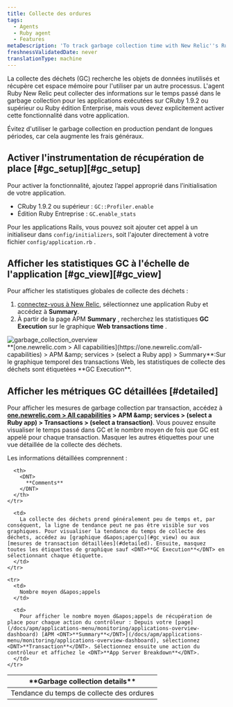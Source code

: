 ```yaml
---
title: Collecte des ordures
tags:
  - Agents
  - Ruby agent
  - Features
metaDescription: 'To track garbage collection time with New Relic''s Ruby agent, use GC::Profiler.enable (CRuby 1.9.2 or higher) or GC.enable_stats (REE).'
freshnessValidatedDate: never
translationType: machine
---
```


La collecte des déchets (GC) recherche les objets de données inutilisés et récupère cet espace mémoire pour l&apos;utiliser par un autre processus. L&apos;agent Ruby New Relic peut collecter des informations sur le temps passé dans le garbage collection pour les applications exécutées sur CRuby 1.9.2 ou supérieur ou Ruby édition Enterprise, mais vous devez explicitement activer cette fonctionnalité dans votre application.

<Callout variant="important">
  Évitez d&apos;utiliser le garbage collection en production pendant de longues périodes, car cela augmente les frais généraux.
</Callout>

## Activer l&apos;instrumentation de récupération de place [#gc\_setup][#gc_setup]

Pour activer la fonctionnalité, ajoutez l’appel approprié dans l’initialisation de votre application.

* CRuby 1.9.2 ou supérieur : `GC::Profiler.enable`
* Édition Ruby Entreprise : `GC.enable_stats`

Pour les applications Rails, vous pouvez soit ajouter cet appel à un initialiseur dans `config/initializers`, soit l&apos;ajouter directement à votre fichier `config/application.rb` .

## Afficher les statistiques GC à l&apos;échelle de l&apos;application [#gc\_view][#gc_view]

Pour afficher les statistiques globales de collecte des déchets :

1. [connectez-vous à New Relic](https://one.newrelic.com), sélectionnez une application Ruby et accédez à <DNT>**Summary**</DNT>.
2. À partir de la page APM <DNT>**Summary**</DNT> , recherchez les statistiques <DNT>**GC Execution**</DNT> sur le graphique <DNT>**Web transactions time**</DNT> .

<img title="garbage_collection_overview" alt="garbage_collection_overview" src="/images/apm_screenshot-full_garbage-collection-transaction.webp" />

<figcaption>
  <DNT>**[one.newrelic.com &gt; All capabilities](https://one.newrelic.com/all-capabilities) &gt; APM &amp;amp; services &gt; (select a Ruby app) &gt; Summary**</DNT>:Sur le graphique temporel des transactions Web, les statistiques de collecte des déchets sont étiquetées <DNT>**GC Execution**</DNT>.
</figcaption>

## Afficher les métriques GC détaillées [#detailed]

Pour afficher les mesures de garbage collection par transaction, accédez à <DNT>**[one.newrelic.com &gt; All capabilities](https://one.newrelic.com/all-capabilities) &gt; APM &amp;amp; services &gt; (select a Ruby app) &gt; Transactions &gt; (select a transaction)**</DNT>. Vous pouvez ensuite visualiser le temps passé dans GC et le nombre moyen de fois que GC est appelé pour chaque transaction. Masquer les autres étiquettes pour une vue détaillée de la collecte des déchets.

Les informations détaillées comprennent :

<table>
  <thead>
    <tr>
      <th width={200}>
        <DNT>
          **Garbage collection details**
        </DNT>
      </th>

      <th>
        <DNT>
          **Comments**
        </DNT>
      </th>
    </tr>
  </thead>

  <tbody>
    <tr>
      <td>
        Tendance du temps de collecte des ordures
      </td>

      <td>
        La collecte des déchets prend généralement peu de temps et, par conséquent, la ligne de tendance peut ne pas être visible sur vos graphiques. Pour visualiser la tendance du temps de collecte des déchets, accédez au [graphique d&apos;aperçu](#gc_view) ou aux [mesures de transaction détaillées](#detailed). Ensuite, masquez toutes les étiquettes de graphique sauf <DNT>**GC Execution**</DNT> en sélectionnant chaque étiquette.
      </td>
    </tr>

    <tr>
      <td>
        Nombre moyen d&apos;appels
      </td>

      <td>
        Pour afficher le nombre moyen d&apos;appels de récupération de place pour chaque action du contrôleur : Depuis votre [page](/docs/apm/applications-menu/monitoring/applications-overview-dashboard) [APM <DNT>**Summary**</DNT>](/docs/apm/applications-menu/monitoring/applications-overview-dashboard), sélectionnez <DNT>**Transaction**</DNT>. Sélectionnez ensuite une action du contrôleur et affichez le <DNT>**App Server Breakdown**</DNT>.
      </td>
    </tr>
  </tbody>
</table>